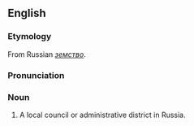 ==English==
===Etymology===
From Russian ''[[земство]]''.

===Pronunciation===
{{IPA|/ˈzɛmstvəʊ/}}

===Noun===
{{en-noun|pl2=zemstva}}

# A local council or administrative district in Russia.